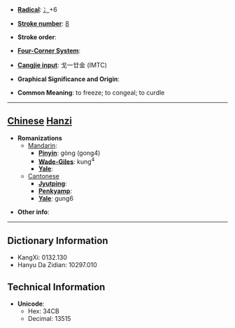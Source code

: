 * '''[[Wiktionary:Chinese radical index| Radical]]''': [[Wiktionary:Chinese radical index 冫|冫]]+6

* '''[[Wiktionary:Chinese total strokes index|Stroke number]]''': [[Wiktionary:Chinese total strokes index 8|8]]

* '''Stroke order''': 

* '''[[Wiktionary:Chinese four corner index|Four-Corner System]]''': 

* '''[[Wiktionary:Chinese Cangjie index|Cangjie input]]''': 戈一廿金 (IMTC)

* '''Graphical Significance and Origin''': 

* '''Common Meaning''': to freeze; to congeal; to curdle

----

== [[Chinese]] [[Hanzi]] ==

* '''Romanizations'''
** [[Mandarin]]:
*** '''[[Pinyin]]''': gòng (gong4)
*** '''[[Wade-Giles]]''': kung<sup>4</sup>
*** '''[[Yale]]''': 
**[[Cantonese]]
***'''[[Jyutping]]''':
***'''[[Penkyamp]]''': 
***'''[[Yale]]''': gung6

* '''Other info''': 

----

== Dictionary Information ==

* KangXi: 0132.130
* Hanyu Da Zidian: 10297.010

== Technical Information ==

* '''Unicode''':
** Hex: 34CB
** Decimal: 13515